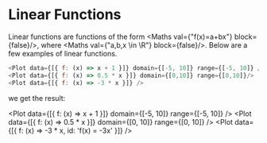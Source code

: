 
<Meta title="Plot/Gallery/Linear Functions" component={Plot} />

# Linear Functions

Linear functions are functions of the form <Maths val={"f(x)=a+bx"} block={false}/>, where <Maths val={"a,b,x \\in \\R"} block={false}/>. Below are a few examples of linear functions.

```javascript
<Plot data={[{ f: (x) => x + 1 }]} domain={[-5, 10]} range={[-5, 10]} />
<Plot data={[{ f: (x) => 0.5 * x }]} domain={[0,10]} range={[0,10]}/>
<Plot data={[{ f: (x) => -3 * x }]} />
```

we get the result:

<Plot data={[{ f: (x) => x + 1 }]} domain={[-5, 10]} range={[-5, 10]} />
<Plot data={[{ f: (x) => 0.5 * x }]} domain={[0, 10]} range={[0, 10]} />
<Plot data={[{ f: (x) => -3 * x, id: 'f(x) = -3x' }]} />
